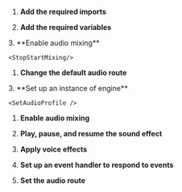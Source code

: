 

<PlatformWrapper platform="unity, android, react-js, ios, macos">

1.  **Add the required imports**

    <ImportLibrary />

1.  **Add the required variables**

    <SetVariables />

</PlatformWrapper>
<PlatformWrapper platform="react-js">
3. **Enable audio mixing**

    <StopStartMixing/>

1. **Change the default audio route**

    <AudioRoute/>

</PlatformWrapper>

<PlatformWrapper platform="unity, android, ios, macos">
3. **Set up an instance of <Vg k="COMPANY"/> engine**

    <SetAudioProfile />

1. **Enable audio mixing**

    <StopStartMixing/>

1. **Play, pause, and resume the sound effect**

    <PlayPauseResumeEffect/>

1. **Apply voice effects**

    <ApplyVoiceEffects />

1. **Set up an event handler to respond to events**

    <EventHandler />

1. **Set the audio route**

    <SetAudioRoute />

</PlatformWrapper>
